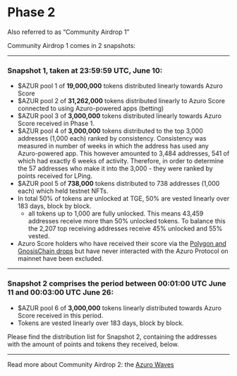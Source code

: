 
# Phase 2

<Callout type="feature">
Also referred to as “Community Airdrop 1”
</Callout>

Community Airdrop 1 comes in 2 snapshots:

---

### Snapshot 1, taken at 23:59:59 UTC, June 10:
- \$AZUR pool 1 of **19,000,000** tokens distributed linearly towards Azuro Score
- \$AZUR pool 2 of **31,262,000** tokens distributed linearly to Azuro Score connected to using Azuro-powered apps (betting)
- \$AZUR pool 3 of **3,000,000** tokens distributed linearly towards Azuro Score received in Phase 1.
- \$AZUR pool 4 of **3,000,000** tokens distributed to the top 3,000 addresses (1,000 each) ranked by consistency. Consistency was measured in number of weeks in which the address has used any Azuro-powered app. This however amounted to 3,484 addresses, 541 of which had exactly 6 weeks of activity. Therefore, in order to determine the 57 addresses who make it into the 3,000 - they were ranked by points received for LPing.
- \$AZUR pool 5 of **738,000** tokens distributed to 738 addresses (1,000 each) which held testnet NFTs.
- In total 50% of tokens are unlocked at TGE, 50% are vested linearly over 183 days, block by block.
    - all tokens up to 1,000 are fully unlocked. This means 43,459 addresses receive more than 50% unlocked tokens. To balance this the 2,207 top receiving addresses receive 45% unlocked and 55% vested.
- Azuro Score holders who have received their score via the [Polygon and GnosisChain drops](/concepts/azuro-score/drops) but have never interacted with the Azuro Protocol on mainnet have been excluded.

---

### Snapshot 2 comprises the period between 00:01:00 UTC June 11 and 00:03:00 UTC June 26:

- \$AZUR pool 6 of **3,000,000** tokens linearly distributed towards Azuro Score received in this period.
- Tokens are vested linearly over 183 days, block by block.

Please find the distribution list for Snapshot 2, containing the addresses with the amount of points and tokens they received, below. 

  <Card
    contentIcon="/images/svg/github.svg"
    title="Snapshot 2 Distribution"
    text="Address List"
    toTab="https://github.com/Azuro-protocol/gem-docs/blob/main/public/files/azur%202nd%20airdrop.pdf"
  /> 

---

Read more about Community Airdrop 2: the [Azuro Waves](/concepts/azuro-waves)
